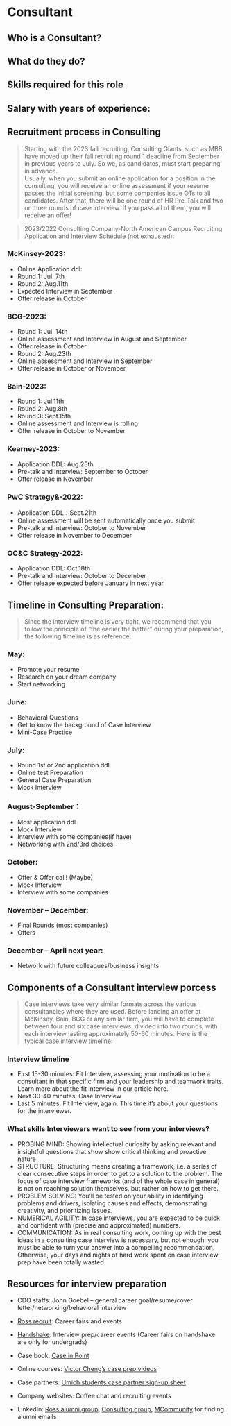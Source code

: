 # Consultant {-}

## Who is a Consultant? {-}

## What do they do? {-}

## Skills required for this role {-}

## Salary with years of experience: {-}

## Recruitment process in Consulting {-}
>Starting with the 2023 fall recruiting, Consulting Giants, such as MBB, have moved up their fall recruiting round 1 deadline from September in previous years to July. So we, as candidates, must start preparing in advance.\
Usually, when you submit an online application for a position in the consulting, you will receive an online assessment if your resume passes the initial screening, but some companies issue OTs to all candidates. After that, there will be one round of HR Pre-Talk and two or three rounds of case interview. If you pass all of them, you will receive an offer!

>2023/2022 Consulting Company-North American Campus Recruiting Application and Interview Schedule (not exhausted):

### McKinsey-2023:
* Online Application ddl:
* Round 1: Jul. 7th
* Round 2: Aug.11th
* Expected Interview in September
* Offer release in October

### BCG-2023:
* Round 1: Jul. 14th	
* Online assessment and Interview in August and September
* Offer release in October
* Round 2: Aug.23th 
* Online assessment and Interview in September
* Offer release in October or November

### Bain-2023:
* Round 1: Jul.11th	
* Round 2: Aug.8th 
* Round 3: Sept.15th 
* Online assessment and Interview is rolling
* Offer release in October to November

### Kearney-2023:
* Application DDL: Aug.23th
* Pre-talk and Interview: September to October
* Offer release in November

### PwC Strategy&-2022:
* Application DDL：Sept.21th
* Online assessment will be sent automatically once you submit
* Pre-talk and Interview: October to November
* Offer release in November to December

### OC&C Strategy-2022:
* Application DDL: Oct.18th
* Pre-talk and Interview: October to December
* Offer release expected before January in next year

## Timeline in Consulting Preparation: {-}
>Since the interview timeline is very tight, we recommend that you follow the principle of "the earlier the better" during your preparation, the following timeline is as reference: 

### May: 
* Promote your resume
* Research on your dream company
* Start networking

### June: 
* Behavioral Questions 
* Get to know the background of Case Interview
* Mini-Case Practice

### July: 
* Round 1st or 2nd application ddl
* Online test Preparation
* General Case Preparation
* Mock Interview

### August-September：
* Most application ddl
* Mock Interview
* Interview with some companies(if have)
* Networking with 2nd/3rd choices

### October:
* Offer & Offer call! (Maybe)
* Mock Interview
* Interview with some companies

### November – December:
* Final Rounds (most companies)
* Offers

### December – April next year:
* Network with future colleagues/business insights


## Components of a Consultant interview porcess {-}
>Case interviews take very similar formats across the various consultancies where they are used. Before landing an offer at McKinsey, Bain, BCG or any similar firm, you will have to complete between four and six case interviews, divided into two rounds, with each interview lasting approximately 50-60 minutes. Here is the typical case interview timeline:\

### Interview timeline
* First 15-30 minutes: Fit Interview, assessing your motivation to be a consultant in that specific firm and your leadership and teamwork traits. Learn more about the fit interview in our article here.
* Next 30-40 minutes: Case Interview
* Last 5 minutes: Fit Interview, again. This time it’s about your questions for the interviewer.

### What skills Interviewers want to see from your interviews?
* PROBING MIND: Showing intellectual curiosity by asking relevant and insightful questions that show show critical thinking and proactive nature
* STRUCTURE: Structuring means creating a framework, i.e. a series of clear consecutive steps in order to get to a solution to the problem. The focus of case interview frameworks (and of the whole case in general) is not on reaching solution themselves, but rather on how to get there.
* PROBLEM SOLVING: You’ll be tested on your ability in identifying problems and drivers, isolating causes and effects, demonstrating creativity, and prioritizing issues.
* NUMERICAL AGILITY: In case interviews, you are expected to be quick and confident with (precise and approximated) numbers.
* COMMUNICATION: As in real consulting work, coming up with the best ideas in a consulting case interview is necessary, but not enough: you must be able to turn your answer into a compelling recommendation. Otherwise, your days and nights of hard work spent on case interview prep have been totally wasted.


## Resources for interview preparation {-}

* CDO staffs: John Goebel – general career goal/resume/cover letter/networking/behavioral interview

* [Ross recruit](https://michiganross.12twenty.com/dashboard): Career fairs and events

* [Handshake](https://umich.joinhandshake.com/stu): Interview prep/career events (Career fairs on handshake are only for undergrads)  

* Case book: [Case in Point](https://www.amazon.com/Case-Point-11-Interview-Preparation/dp/0986370762) 
* Online courses: [Victor Cheng’s case prep videos](https://www.youtube.com/user/caseinterview)

* Case partners: [Umich students case partner sign-up sheet](https://docs.google.com/spreadsheets/d/1OOivoyCFCxn9pPRAnX6Q3i0j222d3IFuRYg1YB57SQA/edit#gid=0)

* Company websites: Coffee chat and recruiting events

* LinkedIn: [Ross alumni group](https://www.linkedin.com/groups/603/), [Consulting group](https://www.linkedin.com/groups/1968923/), [MCommunity](https://mcommunity.umich.edu/) for finding alumni emails
